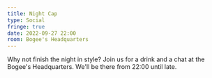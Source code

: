 ```yaml
---
title: Night Cap
type: Social
fringe: true
date: 2022-09-27 22:00
room: Bogee's Headquarters
---
```

Why not finish the night in style? Join us for a drink and a chat at the Bogee's Headquarters. We'll be there from 22:00 until late.